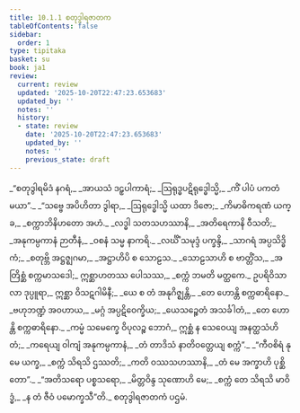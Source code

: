```yaml
---
title: 10.1.1 စတုဒွါရဇာတက
tableOfContents: false
sidebar:
  order: 1
type: tipitaka
basket: su
book: ja1
review:
  current: review
  updated: '2025-10-20T22:47:23.653683'
  updated_by: ''
  notes: ''
  history:
  - state: review
    date: '2025-10-20T22:47:23.653683'
    updated_by: ''
    notes: ''
    previous_state: draft
---
```



<DynamicBreadcrumb />


<ReviewStatus review={frontmatter.review} showDetails={true} />

<HypothesisAnnotation frontmatter={frontmatter} />

<Division number="1" book="ja1" e="ch" v="22" p="201">

<Paragraph number="1909" type="verses" book="ja1">
_“စတုဒွါရမိဒံ နဂရံ,_  
_အာယသံ ဒဠှပါကာရံ;_  
_ဩရုဒ္ဓပဋိရုဒ္ဓေါသ္မိ,_  
_ကိံ ပါပံ ပကတံ မယာ”._  

</Paragraph>

</Division>
<Division number="2" book="ja1" e="ch" v="22" p="201">

<Paragraph number="1910" type="verses" book="ja1">
_“သဗ္ဗေ အပိဟိတာ ဒွါရာ,_  
_ဩရုဒ္ဓေါသ္မိ ယထာ ဒိဇော;_  
_ကိမာဓိကရဏံ ယက္ခ,_  
_စက္ကာဘိနိဟတော အဟံ._  

</Paragraph>

</Division>
<Division number="3" book="ja1" e="ch" v="22" p="226">

<Paragraph number="1911" type="verses" book="ja1">
_လဒ္ဓါ သတသဟဿာနိ,_  
_အတိရေကာနိ ဝီသတိ;_  
_အနုကမ္ပကာနံ ဉာတီနံ,_  
_ဝစနံ သမ္မ နာကရိ._  

</Paragraph>

</Division>
<Division number="4" book="ja1" e="ch" v="22" p="201">

<Paragraph number="1912" type="verses" book="ja1">
_လင်္ဃိံ သမုဒ္ဒံ ပက္ခန္ဒိ,_  
_သာဂရံ အပ္ပသိဒ္ဓိကံ;_  
_စတုဗ္ဘိ အဋ္ဌဇ္ဈဂမာ,_  
_အဋ္ဌာဟိပိ စ သောဠသ._  

</Paragraph>

</Division>
<Division number="5" book="ja1" e="ch" v="22" p="201">

<Paragraph number="1913" type="verses" book="ja1">
_သောဠသာဟိ စ ဗာတ္တိံသ,_  
_အတြိစ္ဆံ စက္ကမာသဒေါ;_  
ဣစ္ဆာဟတဿ ပေါသဿ,_  
_စက္ကံ ဘမတိ မတ္ထကေ._  

</Paragraph>

</Division>
<Division number="6" book="ja1" e="ch" v="22" p="201">

<Paragraph number="1914" book="ja1">
ဥပရိဝိသာလာ ဒုပ္ပူရာ,_  
ဣစ္ဆာ ဝိသဋဂါမိနီ;_  
_ယေ စ တံ အနုဂိဇ္ဈန္တိ,_  
_တေ ဟောန္တိ စက္ကဓာရိနော._  

</Paragraph>

</Division>
<Division number="7" book="ja1" e="ch" v="22" p="201">

<Paragraph number="1915" type="verses" book="ja1">
_ဗဟုဘဏ္ဍံ အဝဟာယ,_  
_မဂ္ဂံ အပ္ပဋိဝေက္ခိယ;_  
_ယေသဉ္စေတံ အသင်္ခါတံ,_  
_တေ ဟောန္တိ စက္ကဓာရိနော._  

</Paragraph>

</Division>
<Division number="8" book="ja1" e="ch" v="22" p="201">

<Paragraph number="1916" type="verses" book="ja1">
_ကမ္မံ သမေက္ခေ ဝိပုလဉ္စ ဘောဂံ,_  
ဣစ္ဆံ န သေဝေယျ အနတ္ထသံဟိတံ;_  
_ကရေယျ ဝါကျံ အနုကမ္ပကာနံ,_  
_တံ တာဒိသံ နာတိဝတ္တေယျ စက္ကံ”._  

</Paragraph>

</Division>
<Division number="9" book="ja1" e="ch" v="22" p="201">

<Paragraph number="1917" type="verses" book="ja1">
_“ကီဝစိရံ နု မေ ယက္ခ,_  
_စက္ကံ သိရသိ ဌဿတိ;_  
_ကတိ ဝဿသဟဿာနိ,_  
_တံ မေ အက္ခာဟိ ပုစ္ဆိတော”._  

</Paragraph>

</Division>
<Division number="10" book="ja1" e="ch" v="22" p="201">

<Paragraph number="1918" type="verses" book="ja1">
_“အတိသရော ပစ္စသရော,_  
_မိတ္တဝိန္ဒ သုဏောဟိ မေ;_  
_စက္ကံ တေ သိရသိ မာဝိဒ္ဓံ,_  
_န တံ ဇီဝံ ပမောက္ခသီ”တိ._  


</Paragraph>
</Division>

<Paragraph number="1919" type="center" book="ja1">
စတုဒွါရဇာတကံ ပဌမံ.
</Paragraph>